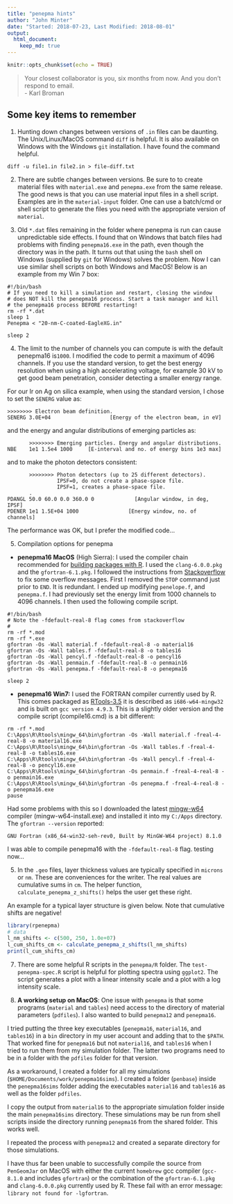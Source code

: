 ```yaml
---
title: "penepma hints"
author: "John Minter"
date: "Started: 2018-07-23, Last Modified: 2018-08-01"
output:
  html_document:
    keep_md: true
---
```


```r
knitr::opts_chunk$set(echo = TRUE)
```

> Your closest collaborator is you, six months from now. And you
> don't respond to email.    
> - Karl Broman

## Some key items to remember

1. Hunting down changes between versions of `.in` files can be daunting.
The Unix/Linux/MacOS command `diff` is helpful. It is also available on
Windows with the Windows `git` installation. I have found the command helpful.

```
diff -u file1.in file2.in > file-diff.txt
```



2. There are subtle changes between versions. Be sure to to create
material files with `material.exe` and `penepma.exe` from the same
release. The good news is that you can use material input files in
a shell script. Examples are in the `material-input` folder. One
can use a batch/cmd or shell script to generate the files you need
with the appropriate version of `material`.

3. Old `*.dat` files remaining in the folder where penepma is run
can cause unpredictable side effects. I found that on Windows that
batch files had problems with finding `penepma16.exe` in the path,
even though the directory was in the path. It turns out that using
the `bash` shell on Windows (supplied by `git` for Windows) solves
the problem. Now I can use similar shell scripts on both Windows
and MacOS! Below is an example from my Win 7 box:

```
#!/bin/bash
# If you need to kill a simulation and restart, closing the window
# does NOT kill the penepma16 process. Start a task manager and kill
# the penepma16 process BEFORE restarting!
rm -rf *.dat
sleep 1
Penepma < "20-nm-C-coated-EagleXG.in"

sleep 2
```

4. The limit to the number of channels you can compute is with
the default penepma16 is`1000`. I modified the code to permit a
maximum of 4096 channels. If you use the standard version, to get the
best energy resolution when using a high accelerating voltage, for
example 30 kV to get good beam penetration, consider detecting a
smaller energy range.

For our Ir on Ag on silica example, when using the standard version,
I chose to set the `SENERG` value as:

```
>>>>>>>> Electron beam definition.
SENERG 3.0E+04                   [Energy of the electron beam, in eV]
```

and the energy and angular distributions of emerging particles as:

```
       >>>>>>>> Emerging particles. Energy and angular distributions.
NBE    1e1 1.5e4 1000     [E-interval and no. of energy bins 1e3 max]
```

and to make the photon detectors consistent:

```
       >>>>>>>> Photon detectors (up to 25 different detectors).
                IPSF=0, do not create a phase-space file.
                IPSF=1, creates a phase-space file.
       .
PDANGL 50.0 60.0 0.0 360.0 0             [Angular window, in deg, IPSF]
PDENER 1e1 1.5E+04 1000                [Energy window, no. of channels]
```

The performance was OK, but I prefer the modified code...

5. Compilation options for penepma

- **penepma16 MacOS** (High Sierra): I used the compiler chain recommended for [building packages with R](http://cran.revolutionanalytics.com/bin/macosx/tools/). I used the `clang-6.0.0.pkg` and the `gfortran-6.1.pkg`. I followed the instructions from [Stackoverflow](https://stackoverflow.com/questions/44308577/ieee-underflow-flag-ieee-denormal-in-fortran-77) to fix some overflow messages. First I removed the `STOP` command just prior to `END`. It is redundant. I ended up modifying `penelope.f`, and `penepma.f`. I had previously set the energy limit from 1000 channels to 4096 channels. I then used the following compile script.

```
#!/bin/bash
# Note the -fdefault-real-8 flag comes from stackoverflow
# 
rm -rf *.mod
rm -rf *.exe
gfortran -Os -Wall material.f -fdefault-real-8 -o material16
gfortran -Os -Wall tables.f -fdefault-real-8 -o tables16
gfortran -Os -Wall pencyl.f -fdefault-real-8 -o pencyl16
gfortran -Os -Wall penmain.f -fdefault-real-8 -o penmain16
gfortran -Os -Wall penepma.f -fdefault-real-8 -o penepma16

sleep 2
```

- **penepma16 Win7:** I used the FORTRAN compiler currently used by R.
This comes packaged as [RTools-3.5](http://cran.revolutionanalytics.com/bin/windows/Rtools/Rtools35.exe) it is described as `i686-w64-mingw32` and is built on `gcc version 4.9.3`. This is a slightly older version and the compile script (compile16.cmd) is a bit different:

```
rm -rf *.mod
C:\Apps\R\Rtools\mingw_64\bin\gfortran -Os -Wall material.f -freal-4-real-8 -o material16.exe
C:\Apps\R\Rtools\mingw_64\bin\gfortran -Os -Wall tables.f -freal-4-real-8 -o tables16.exe
C:\Apps\R\Rtools\mingw_64\bin\gfortran -Os -Wall pencyl.f -freal-4-real-8 -o pencyl16.exe
C:\Apps\R\Rtools\mingw_64\bin\gfortran -Os penmain.f -freal-4-real-8 -o penmain16.exe
C:\Apps\R\Rtools\mingw_64\bin\gfortran -Os penepma.f -freal-4-real-8 -o penepma16.exe
pause
```

Had some problems with this so I downloaded the latest  [mingw-w64](https://sourceforge.net/projects/mingw-w64/) compiler (mingw-w64-install.exe) and installed it into my `C:/Apps` directory. The `gfortran --version` reported:

```
GNU Fortran (x86_64-win32-seh-rev0, Built by MinGW-W64 project) 8.1.0
```
I was able to compile penepma16 with the  `-fdefault-real-8` flag. testing now...


5. In the `.geo` files, layer thickness values are typically specified
in `microns` or `nm`. These are conveniences for the writer. The real
values are cumulative sums in `cm`. The helper function,
`calculate_penepma_z_shifts()` helps the user get these right.

An example for a typical layer structure is given below. Note that
cumulative shifts are negative!

```r
library(rpenepma)
# data
l_nm_shifts <- c(500, 250, 1.0e+07)
l_cum_shifts_cm <- calculate_penepma_z_shifts(l_nm_shifts)
print(l_cum_shifts_cm)
```

7. There are some helpful R scripts in the `penepma/R` folder.
The `test-penepma-spec.R` script is helpful for plotting spectra
using `ggplot2`. The script generates a plot with a linear intensity
scale and a plot with a log intensity scale.

8. **A working setup on MacOS**: One issue with `penepma` is that some
programs (`material` and `tables`) need access to the directory of
material parameters (`pdfiles`). I also wanted to build `penepma12` and `penepma16`.

I tried putting the three key executables (`penepma16`, `material16`, and `tables16`) in a `bin` directory in my user account and adding that to the `$PATH`. That worked fine for `penepma16` but not `material16`, and `tables16` when I tried to run them from my simulation folder. The latter two programs need to be in a folder with the `pdfiles` folder for that version.

As a workaround, I created a folder for all my simulations 
(`$HOME/Documents/work/penepma16sims`). I created a folder (`penbase`)
inside the `penepma16sims` folder adding the executables  `material16`
and `tables16` as well as the folder `pdfiles`.

I copy the output from `material16` to the appropriate simulation folder inside the main `penepma16sims` directory. These simulations may be run from shell scripts inside the directory running `penepma16` from the shared
folder. This works well.

I repeated the process with `penepma12` and created a separate directory
for those simulations.

I have thus far been unable to successfully compile the
source from `PenGeomJar` on MacOS with either the current 
`homebrew` gcc compiler (`gcc-8.1.0` and includes `gfortran`) or
the combination of the `gfortran-6.1.pkg` and `clang-6.0.0.pkg` 
currently used by R. These fail with an error message:
`library not found for -lgfortran`.






